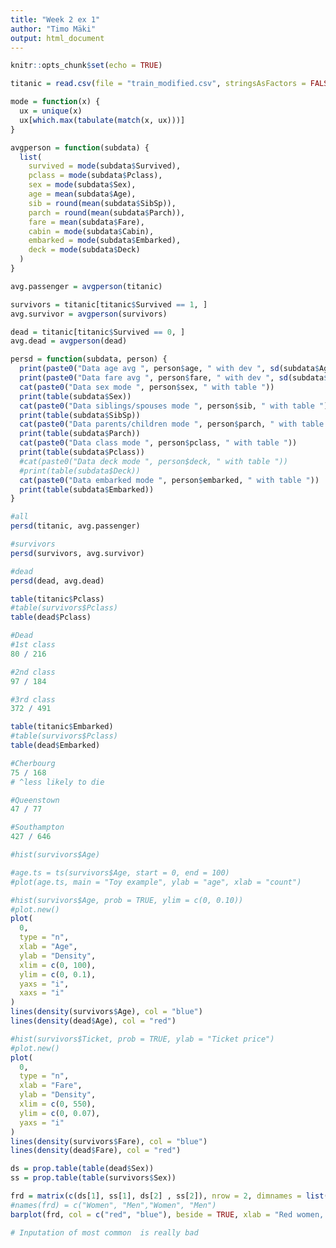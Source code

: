 ```yaml
---
title: "Week 2 ex 1"
author: "Timo Mäki"
output: html_document
---
```


```r
knitr::opts_chunk$set(echo = TRUE)
```

```r
titanic = read.csv(file = "train_modified.csv", stringsAsFactors = FALSE)

mode = function(x) {
  ux = unique(x)
  ux[which.max(tabulate(match(x, ux)))]
}

avgperson = function(subdata) {
  list(
    survived = mode(subdata$Survived),
    pclass = mode(subdata$Pclass),
    sex = mode(subdata$Sex),
    age = mean(subdata$Age),
    sib = round(mean(subdata$SibSp)),
    parch = round(mean(subdata$Parch)),
    fare = mean(subdata$Fare),
    cabin = mode(subdata$Cabin),
    embarked = mode(subdata$Embarked),
    deck = mode(subdata$Deck)
  )
}

avg.passenger = avgperson(titanic)

survivors = titanic[titanic$Survived == 1, ]
avg.survivor = avgperson(survivors)

dead = titanic[titanic$Survived == 0, ]
avg.dead = avgperson(dead)

persd = function(subdata, person) {
  print(paste0("Data age avg ", person$age, " with dev ", sd(subdata$Age)))
  print(paste0("Data fare avg ", person$fare, " with dev ", sd(subdata$Fare)))
  cat(paste0("Data sex mode ", person$sex, " with table "))
  print(table(subdata$Sex))
  cat(paste0("Data siblings/spouses mode ", person$sib, " with table "))
  print(table(subdata$SibSp))
  cat(paste0("Data parents/children mode ", person$parch, " with table "))
  print(table(subdata$Parch))
  cat(paste0("Data class mode ", person$pclass, " with table "))
  print(table(subdata$Pclass))
  #cat(paste0("Data deck mode ", person$deck, " with table "))
  #print(table(subdata$Deck))
  cat(paste0("Data embarked mode ", person$embarked, " with table "))
  print(table(subdata$Embarked))
}

#all
persd(titanic, avg.passenger)

#survivors
persd(survivors, avg.survivor)

#dead
persd(dead, avg.dead)

table(titanic$Pclass)
#table(survivors$Pclass)
table(dead$Pclass)

#Dead
#1st class
80 / 216

#2nd class
97 / 184

#3rd class
372 / 491

table(titanic$Embarked)
#table(survivors$Pclass)
table(dead$Embarked)

#Cherbourg
75 / 168
# ^less likely to die

#Queenstown
47 / 77

#Southampton
427 / 646

#hist(survivors$Age)

#age.ts = ts(survivors$Age, start = 0, end = 100)
#plot(age.ts, main = "Toy example", ylab = "age", xlab = "count")

#hist(survivors$Age, prob = TRUE, ylim = c(0, 0.10))
#plot.new()
plot(
  0,
  type = "n",
  xlab = "Age",
  ylab = "Density",
  xlim = c(0, 100),
  ylim = c(0, 0.1),
  yaxs = "i",
  xaxs = "i"
)
lines(density(survivors$Age), col = "blue")
lines(density(dead$Age), col = "red")

#hist(survivors$Ticket, prob = TRUE, ylab = "Ticket price")
#plot.new()
plot(
  0,
  type = "n",
  xlab = "Fare",
  ylab = "Density",
  xlim = c(0, 550),
  ylim = c(0, 0.07),
  yaxs = "i"
)
lines(density(survivors$Fare), col = "blue")
lines(density(dead$Fare), col = "red")

ds = prop.table(table(dead$Sex))
ss = prop.table(table(survivors$Sex))

frd = matrix(c(ds[1], ss[1], ds[2] , ss[2]), nrow = 2, dimnames = list(c("Women", "Men"), c("Dead", "Alive")))
#names(frd) = c("Women", "Men","Women", "Men")
barplot(frd, col = c("red", "blue"), beside = TRUE, xlab = "Red women, blue men")

# Inputation of most common  is really bad



```
